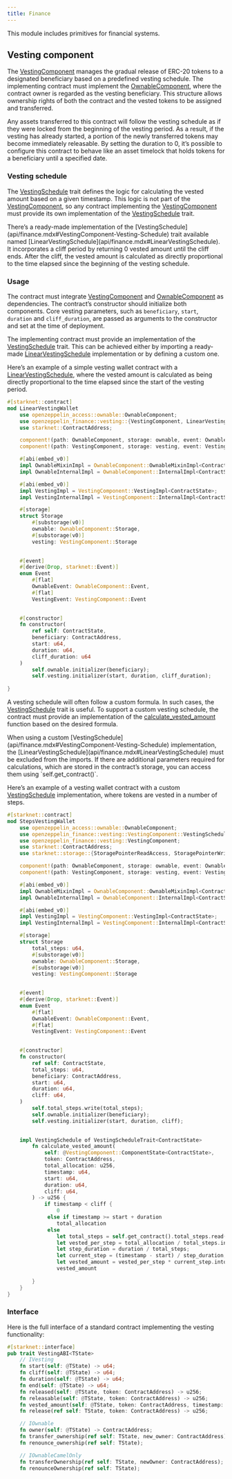 ```yaml
---
title: Finance
---
```


This module includes primitives for financial systems.

## Vesting component

The [VestingComponent](api/finance.mdx#VestingComponent) manages the gradual release of ERC-20 tokens to a designated beneficiary based on a predefined vesting schedule. 
The implementing contract must implement the [OwnableComponent](api/access.mdx#OwnableComponent), where the contract owner is regarded as the vesting beneficiary. 
This structure allows ownership rights of both the contract and the vested tokens to be assigned and transferred.

<Callout>
Any assets transferred to this contract will follow the vesting schedule as if they were locked from the beginning of the vesting period. 
</Callout>
As a result, if the vesting has already started, a portion of the newly transferred tokens may become immediately releasable.

<Callout>
By setting the duration to 0, it’s possible to configure this contract to behave like an asset timelock that holds tokens 
</Callout>
for a beneficiary until a specified date.

### Vesting schedule

The [VestingSchedule](api/finance.mdx#VestingComponent-Vesting-Schedule) trait defines the logic for calculating the vested amount based on a given timestamp. This 
logic is not part of the [VestingComponent](api/finance.mdx#VestingComponent), so any contract implementing the [VestingComponent](api/finance.mdx#VestingComponent) must provide its own 
implementation of the [VestingSchedule](api/finance.mdx#VestingComponent-Vesting-Schedule) trait.

<Callout>
There’s a ready-made implementation of the [VestingSchedule](api/finance.mdx#VestingComponent-Vesting-Schedule) trait available named [LinearVestingSchedule](api/finance.mdx#LinearVestingSchedule). 
</Callout>
It incorporates a cliff period by returning 0 vested amount until the cliff ends. After the cliff, the vested amount 
is calculated as directly proportional to the time elapsed since the beginning of the vesting schedule.

### Usage

The contract must integrate [VestingComponent](api/finance.mdx#VestingComponent) and [OwnableComponent](api/access.mdx#OwnableComponent) as dependencies. The contract’s constructor 
should initialize both components. Core vesting parameters, such as `beneficiary`, `start`, `duration` 
and `cliff_duration`, are passed as arguments to the constructor and set at the time of deployment.

The implementing contract must provide an implementation of the [VestingSchedule](api/finance.mdx#VestingComponent-Vesting-Schedule) trait. This can be achieved either by importing 
a ready-made [LinearVestingSchedule](api/finance.mdx#LinearVestingSchedule) implementation or by defining a custom one.

Here’s an example of a simple vesting wallet contract with a [LinearVestingSchedule](api/finance.mdx#LinearVestingSchedule), where the vested amount 
is calculated as being directly proportional to the time elapsed since the start of the vesting period.

```rust
#[starknet::contract]
mod LinearVestingWallet 
    use openzeppelin_access::ownable::OwnableComponent;
    use openzeppelin_finance::vesting::{VestingComponent, LinearVestingSchedule;
    use starknet::ContractAddress;

    component!(path: OwnableComponent, storage: ownable, event: OwnableEvent);
    component!(path: VestingComponent, storage: vesting, event: VestingEvent);

    #[abi(embed_v0)]
    impl OwnableMixinImpl = OwnableComponent::OwnableMixinImpl<ContractState>;
    impl OwnableInternalImpl = OwnableComponent::InternalImpl<ContractState>;

    #[abi(embed_v0)]
    impl VestingImpl = VestingComponent::VestingImpl<ContractState>;
    impl VestingInternalImpl = VestingComponent::InternalImpl<ContractState>;

    #[storage]
    struct Storage 
        #[substorage(v0)]
        ownable: OwnableComponent::Storage,
        #[substorage(v0)]
        vesting: VestingComponent::Storage
    

    #[event]
    #[derive(Drop, starknet::Event)]
    enum Event 
        #[flat]
        OwnableEvent: OwnableComponent::Event,
        #[flat]
        VestingEvent: VestingComponent::Event
    

    #[constructor]
    fn constructor(
        ref self: ContractState,
        beneficiary: ContractAddress,
        start: u64,
        duration: u64,
        cliff_duration: u64
    ) 
        self.ownable.initializer(beneficiary);
        self.vesting.initializer(start, duration, cliff_duration);
    
}
```

A vesting schedule will often follow a custom formula. In such cases, the [VestingSchedule](api/finance.mdx#VestingComponent-Vesting-Schedule) trait is useful. 
To support a custom vesting schedule, the contract must provide an implementation of the 
[calculate_vested_amount](api/finance.mdx#VestingComponent-calculate_vested_amount) function based on the desired formula.

<Callout>
When using a custom [VestingSchedule](api/finance.mdx#VestingComponent-Vesting-Schedule) implementation, the [LinearVestingSchedule](api/finance.mdx#LinearVestingSchedule) must be excluded from the imports.
</Callout>

<Callout>
If there are additional parameters required for calculations, which are stored in the contract’s storage, you can access them using `self.get_contract()`.
</Callout>

Here’s an example of a vesting wallet contract with a custom [VestingSchedule](api/finance.mdx#VestingComponent-Vesting-Schedule) implementation, where tokens 
are vested in a number of steps.

```rust
#[starknet::contract]
mod StepsVestingWallet 
    use openzeppelin_access::ownable::OwnableComponent;
    use openzeppelin_finance::vesting::VestingComponent::VestingScheduleTrait;
    use openzeppelin_finance::vesting::VestingComponent;
    use starknet::ContractAddress;
    use starknet::storage::{StoragePointerReadAccess, StoragePointerWriteAccess;

    component!(path: OwnableComponent, storage: ownable, event: OwnableEvent);
    component!(path: VestingComponent, storage: vesting, event: VestingEvent);

    #[abi(embed_v0)]
    impl OwnableMixinImpl = OwnableComponent::OwnableMixinImpl<ContractState>;
    impl OwnableInternalImpl = OwnableComponent::InternalImpl<ContractState>;

    #[abi(embed_v0)]
    impl VestingImpl = VestingComponent::VestingImpl<ContractState>;
    impl VestingInternalImpl = VestingComponent::InternalImpl<ContractState>;

    #[storage]
    struct Storage 
        total_steps: u64,
        #[substorage(v0)]
        ownable: OwnableComponent::Storage,
        #[substorage(v0)]
        vesting: VestingComponent::Storage
    

    #[event]
    #[derive(Drop, starknet::Event)]
    enum Event 
        #[flat]
        OwnableEvent: OwnableComponent::Event,
        #[flat]
        VestingEvent: VestingComponent::Event
    

    #[constructor]
    fn constructor(
        ref self: ContractState,
        total_steps: u64,
        beneficiary: ContractAddress,
        start: u64,
        duration: u64,
        cliff: u64,
    ) 
        self.total_steps.write(total_steps);
        self.ownable.initializer(beneficiary);
        self.vesting.initializer(start, duration, cliff);
    

    impl VestingSchedule of VestingScheduleTrait<ContractState> 
        fn calculate_vested_amount(
            self: @VestingComponent::ComponentState<ContractState>,
            token: ContractAddress,
            total_allocation: u256,
            timestamp: u64,
            start: u64,
            duration: u64,
            cliff: u64,
        ) -> u256 {
            if timestamp < cliff {
                0
             else if timestamp >= start + duration 
                total_allocation
             else 
                let total_steps = self.get_contract().total_steps.read();
                let vested_per_step = total_allocation / total_steps.into();
                let step_duration = duration / total_steps;
                let current_step = (timestamp - start) / step_duration;
                let vested_amount = vested_per_step * current_step.into();
                vested_amount
            
        }
    }
}
```

### Interface

Here is the full interface of a standard contract implementing the vesting functionality:

```rust
#[starknet::interface]
pub trait VestingABI<TState> 
    // IVesting
    fn start(self: @TState) -> u64;
    fn cliff(self: @TState) -> u64;
    fn duration(self: @TState) -> u64;
    fn end(self: @TState) -> u64;
    fn released(self: @TState, token: ContractAddress) -> u256;
    fn releasable(self: @TState, token: ContractAddress) -> u256;
    fn vested_amount(self: @TState, token: ContractAddress, timestamp: u64) -> u256;
    fn release(ref self: TState, token: ContractAddress) -> u256;

    // IOwnable
    fn owner(self: @TState) -> ContractAddress;
    fn transfer_ownership(ref self: TState, new_owner: ContractAddress);
    fn renounce_ownership(ref self: TState);

    // IOwnableCamelOnly
    fn transferOwnership(ref self: TState, newOwner: ContractAddress);
    fn renounceOwnership(ref self: TState);

```

